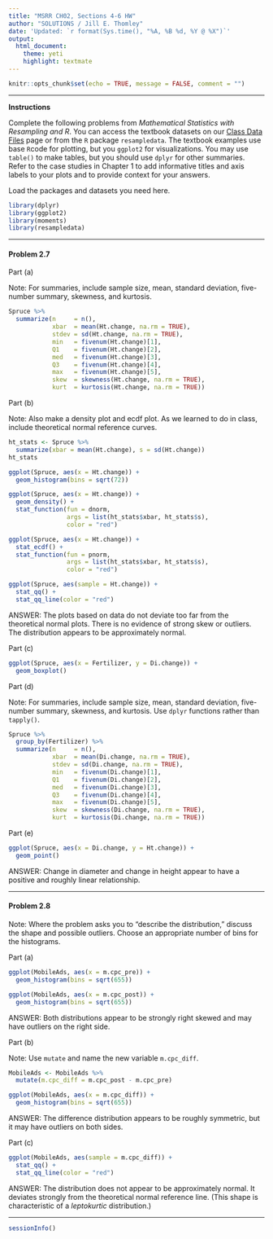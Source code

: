 ```yaml
---
title: "MSRR CH02, Sections 4-6 HW"
author: "SOLUTIONS / Jill E. Thomley"
date: 'Updated: `r format(Sys.time(), "%A, %B %d, %Y @ %X")`'
output: 
  html_document: 
    theme: yeti
    highlight: textmate
---
```


```r
knitr::opts_chunk$set(echo = TRUE, message = FALSE, comment = "")
```

***

**Instructions**

Complete the following problems from _Mathematical Statistics with Resampling and R_. You can access the textbook datasets on our [Class Data Files](https://stat-jet-asu.github.io/Datasets/DatasetList.html) page or from the `R` package `resampledata`. The textbook examples use base `R`code for plotting, but you `ggplot2` for visualizations. You may use `table()` to make tables, but you should use `dplyr` for other summaries. Refer to the case studies in Chapter 1 to add informative titles and axis labels to your plots and to provide context for your answers.

Load the packages and datasets you need here.

```r
library(dplyr)
library(ggplot2)
library(moments)
library(resampledata)
```


***
#### Problem 2.7

Part (a)

Note: For summaries, include sample size, mean, standard deviation, five-number summary, skewness, and kurtosis.

```r
Spruce %>% 
  summarize(n     = n(),
            xbar  = mean(Ht.change, na.rm = TRUE),
            stdev = sd(Ht.change, na.rm = TRUE),
            min   = fivenum(Ht.change)[1],
            Q1    = fivenum(Ht.change)[2],
            med   = fivenum(Ht.change)[3],                  
            Q3    = fivenum(Ht.change)[4],
            max   = fivenum(Ht.change)[5],
            skew  = skewness(Ht.change, na.rm = TRUE),
            kurt  = kurtosis(Ht.change, na.rm = TRUE))
```

Part (b)

Note: Also make a density plot and ecdf plot. As we learned to do in class, include theoretical normal reference curves.

```r
ht_stats <- Spruce %>% 
  summarize(xbar = mean(Ht.change), s = sd(Ht.change))
ht_stats

ggplot(Spruce, aes(x = Ht.change)) +
  geom_histogram(bins = sqrt(72))

ggplot(Spruce, aes(x = Ht.change)) +
  geom_density() +
  stat_function(fun = dnorm, 
                args = list(ht_stats$xbar, ht_stats$s),   
                color = "red")

ggplot(Spruce, aes(x = Ht.change)) + 
  stat_ecdf() +
  stat_function(fun = pnorm, 
                args = list(ht_stats$xbar, ht_stats$s), 
                color = "red")

ggplot(Spruce, aes(sample = Ht.change)) + 
  stat_qq() +
  stat_qq_line(color = "red")
```

ANSWER: The plots based on data do not deviate too far from the theoretical normal plots. There is no evidence of strong skew or outliers. The distribution appears to be approximately normal.

Part (c)

```r
ggplot(Spruce, aes(x = Fertilizer, y = Di.change)) +
  geom_boxplot()
```

Part (d)

Note: For summaries, include sample size, mean, standard deviation, five-number summary, skewness, and kurtosis. Use `dplyr` functions rather than `tapply()`.

```r
Spruce %>% 
  group_by(Fertilizer) %>% 
  summarize(n     = n(),
            xbar  = mean(Di.change, na.rm = TRUE),
            stdev = sd(Di.change, na.rm = TRUE),
            min   = fivenum(Di.change)[1],
            Q1    = fivenum(Di.change)[2],
            med   = fivenum(Di.change)[3],                  
            Q3    = fivenum(Di.change)[4],
            max   = fivenum(Di.change)[5],
            skew  = skewness(Di.change, na.rm = TRUE),
            kurt  = kurtosis(Di.change, na.rm = TRUE))
```

Part (e)

```r
ggplot(Spruce, aes(x = Di.change, y = Ht.change)) +
  geom_point()
```

ANSWER: Change in diameter and change in height appear to have a positive and roughly linear relationship.


***
#### Problem 2.8

Note: Where the problem asks you to "describe the distribution," discuss the shape and possible outliers. Choose an appropriate number of bins for the histograms.

Part (a)

```r
ggplot(MobileAds, aes(x = m.cpc_pre)) +
  geom_histogram(bins = sqrt(655))

ggplot(MobileAds, aes(x = m.cpc_post)) +
  geom_histogram(bins = sqrt(655))
```

ANSWER: Both distributions appear to be strongly right skewed and may have outliers on the right side.

Part (b)

Note: Use `mutate` and name the new variable `m.cpc_diff`.

```r
MobileAds <- MobileAds %>% 
  mutate(m.cpc_diff = m.cpc_post - m.cpc_pre)

ggplot(MobileAds, aes(x = m.cpc_diff)) +
  geom_histogram(bins = sqrt(655))
```

ANSWER: The difference distribution appears to be roughly symmetric, but it may have outliers on both sides.

Part (c)

```r
ggplot(MobileAds, aes(sample = m.cpc_diff)) + 
  stat_qq() +
  stat_qq_line(color = "red")
```

ANSWER: The distribution does not appear to be approximately normal. It deviates strongly from the theoretical normal reference line. (This shape is characteristic of a *leptokurtic* distribution.)


***

```r
sessionInfo()
```

